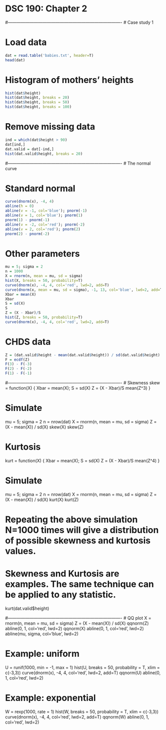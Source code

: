 # DSC 190: Chapter 2

#-------------------------------------------------------------------------------
# Case study 1

# Load data
```r
dat = read.table('babies.txt', header=T)
head(dat)
```

# Histogram of mothers' heights
```r
hist(dat$height)
hist(dat$height, breaks = 20)
hist(dat$height, breaks = 50)
hist(dat$height, breaks = 100)
```

# Remove missing data
```r
ind = which(dat$height > 90)
dat[ind,]
dat.valid = dat[-ind,]
hist(dat.valid$height, breaks = 20)
```
#-------------------------------------------------------------------------------
# The normal curve

# Standard normal
```r
curve(dnorm(x), -4, 4)
abline(h = 0)
abline(v = -1, col='blue'); pnorm(-1)
abline(v = 1, col='blue'); pnorm(1)
pnorm(1) - pnorm(-1)
abline(v = -2, col='red'); pnorm(-2)
abline(v = 2, col='red'); pnorm(2)
pnorm(2) - pnorm(-2)
```

# Other parameters
```r
mu = 5; sigma = 2
n = 1000
X = rnorm(n, mean = mu, sd = sigma)
hist(X, breaks = 50, probability=T)
curve(dnorm(x), -4, 4, col='red', lwd=2, add=T)
curve(dnorm(x, mean = mu, sd = sigma), -1, 13, col='blue', lwd=2, add=T)
Xbar = mean(X)
Xbar
S = sd(X)
S
Z = (X - Xbar)/S
hist(Z, breaks = 50, probability=T)
curve(dnorm(x), -4, 4, col='red', lwd=2, add=T)
```

# CHDS data
```r
Z = (dat.valid$height - mean(dat.valid$height)) / sd(dat.valid$height)
F = ecdf(Z)
F(3) - F(-3)
F(2) - F(-2)
F(1) - F(-1)
```
#-------------------------------------------------------------------------------
# Skewness
skew = function(X) {
  Xbar = mean(X); S = sd(X)
  Z = (X - Xbar)/S
  mean(Z^3)
}

# Simulate
mu = 5; sigma = 2
n = nrow(dat)
X = rnorm(n, mean = mu, sd = sigma)
Z = (X - mean(X)) / sd(X)
skew(X)
skew(Z)

# Kurtosis
kurt = function(X) {
  Xbar = mean(X); S = sd(X)
  Z = (X - Xbar)/S
  mean(Z^4)
}

# Simulate
mu = 5; sigma = 2
n = nrow(dat)
X = rnorm(n, mean = mu, sd = sigma)
Z = (X - mean(X)) / sd(X)
kurt(X)
kurt(Z)

# Repeating the above simulation N=1000 times will give a distribution of possible skewness and kurtosis values.
# Skewness and Kurtosis are examples. The same technique can be applied to any statistic.

kurt(dat.valid$height)

#-------------------------------------------------------------------------------
# QQ plot
X = rnorm(n, mean = mu, sd = sigma)
Z = (X - mean(X)) / sd(X)
qqnorm(Z)
abline(0, 1, col='red', lwd=2)
qqnorm(X)
abline(0, 1, col='red', lwd=2)
abline(mu, sigma, col='blue', lwd=2)

# Example: uniform
U = runif(1000, min = -1, max = 1)
hist(U, breaks = 50, probability = T, xlim = c(-3,3))
curve(dnorm(x), -4, 4, col='red', lwd=2, add=T)
qqnorm(U)
abline(0, 1, col='red', lwd=2)

# Example: exponential
W = rexp(1000, rate = 1)
hist(W, breaks = 50, probability = T, xlim = c(-3,3))
curve(dnorm(x), -4, 4, col='red', lwd=2, add=T)
qqnorm(W)
abline(0, 1, col='red', lwd=2)

